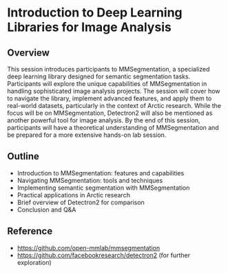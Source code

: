 # Introduction to Deep Learning Libraries for Image Analysis

## Overview

This session introduces participants to MMSegmentation, a specialized deep learning library designed for semantic segmentation tasks. Participants will explore the unique capabilities of MMSegmentation in handling sophisticated image analysis projects. The session will cover how to navigate the library, implement advanced features, and apply them to real-world datasets, particularly in the context of Arctic research. While the focus will be on MMSegmentation, Detectron2 will also be mentioned as another powerful tool for image analysis. By the end of this session, participants will have a theoretical understanding of MMSegmentation and be prepared for a more extensive hands-on lab session.

## Outline

* Introduction to MMSegmentation: features and capabilities
* Navigating MMSegmentation: tools and techniques
* Implementing semantic segmentation with MMSegmentation
* Practical applications in Arctic research
* Brief overview of Detectron2 for comparison
* Conclusion and Q&A

## Reference

* [https://github.com/open-mmlab/mmsegmentation](https://github.com/open-mmlab/mmsegmentation)
* [https://github.com/facebookresearch/detectron2](https://github.com/facebookresearch/detectron2) (for further exploration)